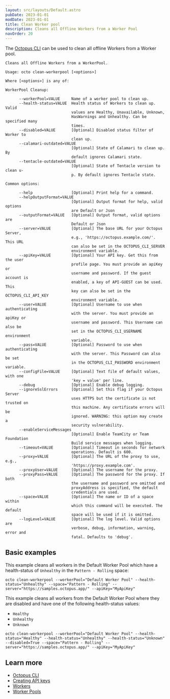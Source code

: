 ```yaml
---
layout: src/layouts/Default.astro
pubDate: 2023-01-01
modDate: 2023-01-01
title: Clean Worker pool
description: Cleans all Offline Workers from a Worker Pool
navOrder: 20
---
```


The [Octopus CLI](/docs/octopus-rest-api/octopus-cli) can be used to clean all offline Workers from a Worker pool.

```text
Cleans all Offline Workers from a WorkerPool.

Usage: octo clean-workerpool [<options>]

Where [<options>] is any of:

WorkerPool Cleanup:

      --workerPool=VALUE     Name of a worker pool to clean up.
      --health-status=VALUE  Health status of Workers to clean up. Valid
                             values are Healthy, Unavailable, Unknown,
                             HasWarnings and Unhealthy. Can be specified many
                             times.
      --disabled=VALUE       [Optional] Disabled status filter of Worker to
                             clean up.
      --calamari-outdated=VALUE
                             [Optional] State of Calamari to clean up. By
                             default ignores Calamari state.
      --tentacle-outdated=VALUE
                             [Optional] State of Tentacle version to clean u-
                             p. By default ignores Tentacle state.

Common options:

      --help                 [Optional] Print help for a command.
      --helpOutputFormat=VALUE
                             [Optional] Output format for help, valid options
                             are Default or Json
      --outputFormat=VALUE   [Optional] Output format, valid options are
                             Default or Json
      --server=VALUE         [Optional] The base URL for your Octopus Server,
                             e.g., 'https://octopus.example.com/'. This URL
                             can also be set in the OCTOPUS_CLI_SERVER
                             environment variable.
      --apiKey=VALUE         [Optional] Your API key. Get this from the user
                             profile page. You must provide an apiKey or
                             username and password. If the guest account is
                             enabled, a key of API-GUEST can be used. This
                             key can also be set in the OCTOPUS_CLI_API_KEY
                             environment variable.
      --user=VALUE           [Optional] Username to use when authenticating
                             with the server. You must provide an apiKey or
                             username and password. This Username can also be
                             set in the OCTOPUS_CLI_USERNAME environment
                             variable.
      --pass=VALUE           [Optional] Password to use when authenticating
                             with the server. This Password can also be set
                             in the OCTOPUS_CLI_PASSWORD environment variable.
      --configFile=VALUE     [Optional] Text file of default values, with one
                             'key = value' per line.
      --debug                [Optional] Enable debug logging.
      --ignoreSslErrors      [Optional] Set this flag if your Octopus Server
                             uses HTTPS but the certificate is not trusted on
                             this machine. Any certificate errors will be
                             ignored. WARNING: this option may create a
                             security vulnerability.
      --enableServiceMessages
                             [Optional] Enable TeamCity or Team Foundation
                             Build service messages when logging.
      --timeout=VALUE        [Optional] Timeout in seconds for network
                             operations. Default is 600.
      --proxy=VALUE          [Optional] The URL of the proxy to use, e.g.,
                             'https://proxy.example.com'.
      --proxyUser=VALUE      [Optional] The username for the proxy.
      --proxyPass=VALUE      [Optional] The password for the proxy. If both
                             the username and password are omitted and
                             proxyAddress is specified, the default
                             credentials are used.
      --space=VALUE          [Optional] The name or ID of a space within
                             which this command will be executed. The default
                             space will be used if it is omitted.
      --logLevel=VALUE       [Optional] The log level. Valid options are
                             verbose, debug, information, warning, error and
                             fatal. Defaults to 'debug'.
```

## Basic examples

<SamplesInstance />

This example cleans all workers in the Default Worker Pool which have a health-status of `Unhealthy` in the `Pattern - Rolling` space:

```
octo clean-workerpool --workerPool="Default Worker Pool" --health-status="Unhealthy" --space="Pattern - Rolling" --server="https://samples.octopus.app/" --apiKey="MyApiKey"
```

This example cleans all workers from the Default Worker Pool where they are disabled and have one of the following health-status values:

- `Healthy`
- `Unhealthy`
- `Unknown`

```
octo clean-workerpool --workerPool="Default Worker Pool" --health-status="Healthy" --health-status="Unhealthy" --health-status="Unknown" --disabled=True --space="Pattern - Rolling" --server="https://samples.octopus.app/" --apiKey="MyApiKey"
```

## Learn more

- [Octopus CLI](/docs/octopus-rest-api/octopus-cli)
- [Creating API keys](/docs/octopus-rest-api/how-to-create-an-api-key)
- [Workers](/docs/infrastructure/workers)
- [Worker Pools](/docs/infrastructure/workers/worker-pools)
